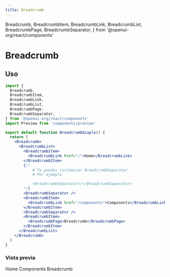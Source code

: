 ```yaml
---
title: Breadcrumb
---
```


  Breadcrumb,
  BreadcrumbItem,
  BreadcrumbLink,
  BreadcrumbList,
  BreadcrumbPage,
  BreadcrumbSeparator,
} from '@openui-org/react/components'

# Breadcrumb

## Uso

```jsx
import {
  Breadcrumb,
  BreadcrumbItem,
  BreadcrumbLink,
  BreadcrumbList,
  BreadcrumbPage,
  BreadcrumbSeparator,
} from '@openui-org/react/components'
import Preview from 'components/preview'

export default function BreadcrumbExaple() {
  return (
    <Breadcrumb>
      <BreadcrumbList>
        <BreadcrumbItem>
          <BreadcrumbLink href="/">Home</BreadcrumbLink>
        </BreadcrumbItem>
        {/* 
            # Tu puedes customizar BreadcrumbSeparator
            # Por ejemplo

            <BreadcrumbSeparator>/</BreadcrumbSeparator>
        */}
        <BreadcrumbSeparator /> 
        <BreadcrumbItem>
          <BreadcrumbLink href="/components">Components</BreadcrumbLink>
        </BreadcrumbItem>
        <BreadcrumbSeparator />
        <BreadcrumbItem>
          <BreadcrumbPage>Breadcrumb</BreadcrumbPage>
        </BreadcrumbItem>
      </BreadcrumbList>
    </Breadcrumb>
  )
}
```

### Vista previa

<Preview>
  <Breadcrumb>
    <BreadcrumbList>
      <BreadcrumbItem>
        <BreadcrumbLink href="/">Home</BreadcrumbLink>
      </BreadcrumbItem>
      <BreadcrumbSeparator />
      <BreadcrumbItem>
        <BreadcrumbLink href="/components">Components</BreadcrumbLink>
      </BreadcrumbItem>
      <BreadcrumbSeparator />
      <BreadcrumbItem>
        <BreadcrumbPage>Breadcrumb</BreadcrumbPage>
      </BreadcrumbItem>
    </BreadcrumbList>
  </Breadcrumb>
</Preview>
